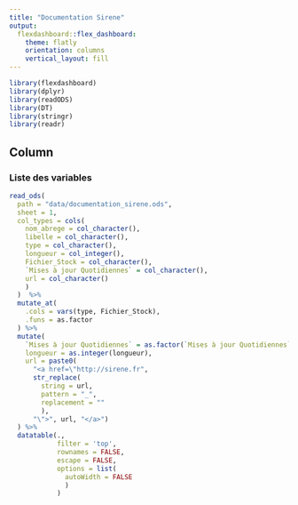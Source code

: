 ```yaml
---
title: "Documentation Sirene"
output: 
  flexdashboard::flex_dashboard:
    theme: flatly
    orientation: columns
    vertical_layout: fill
---
```


```r
library(flexdashboard)
library(dplyr)
library(readODS)
library(DT)
library(stringr)
library(readr)
```

Column {data-width=1000}
-----------------------------------------------------------------------

### Liste des variables

```r
read_ods(
  path = "data/documentation_sirene.ods", 
  sheet = 1, 
  col_types = cols(
    nom_abrege = col_character(),
    libelle = col_character(),
    type = col_character(),
    longueur = col_integer(),
    Fichier_Stock = col_character(),
    `Mises à jour Quotidiennes` = col_character(),
    url = col_character()
    )
  )  %>% 
  mutate_at(
    .cols = vars(type, Fichier_Stock), 
    .funs = as.factor
  ) %>% 
  mutate(
    `Mises à jour Quotidiennes` = as.factor(`Mises à jour Quotidiennes`), 
    longueur = as.integer(longueur), 
    url = paste0(
      "<a href=\"http://sirene.fr", 
      str_replace(
        string = url, 
        pattern = "_", 
        replacement = ""
        ), 
      "\">", url, "</a>")
  ) %>% 
  datatable(., 
            filter = 'top',
            rownames = FALSE, 
            escape = FALSE, 
            options = list(
              autoWidth = FALSE
              )
            )
```



